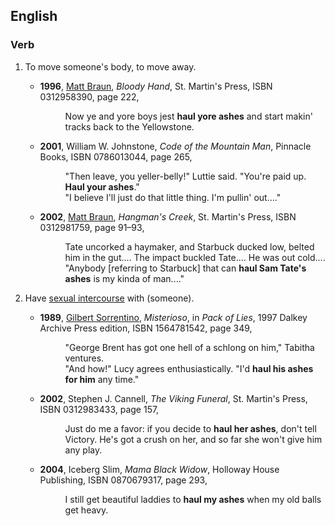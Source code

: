 ==English==

===Verb===
{{infl|en|verb|head=to [[haul]] (one's) [[ashes]]}}
# {{colloquial}} To move someone's body, to move away.
#*'''1996''', [[w:Matt Braun|Matt Braun]], ''Bloody Hand'', St. Martin's Press, ISBN 0312958390, page 222,
#*:Now ye and yore boys jest '''haul yore ashes''' and start makin' tracks back to the Yellowstone.
#*'''2001''', William W. Johnstone, ''Code of the Mountain Man'', Pinnacle Books, ISBN 0786013044, page 265,
#*:"Then leave, you yeller-belly!" Luttie said. "You're paid up. '''Haul your ashes'''."
#*:"I believe I'll just do that little thing. I'm pullin' out...."
#*'''2002''', [[w:Matt Braun|Matt Braun]], ''Hangman's Creek'', St. Martin's Press, ISBN 0312981759, page 91–93,
#*:Tate uncorked a haymaker, and Starbuck ducked low, belted him in the gut.... The impact buckled Tate.... He was out cold....
#*:"Anybody [referring to Starbuck] that can '''haul Sam Tate's ashes''' is my kinda of man...."
# {{euphemism}} Have [[sexual intercourse]] with (someone).
#*'''1989''', [[w:Gilbert Sorrentino|Gilbert Sorrentino]], ''Misterioso'', in ''Pack of Lies'', 1997 Dalkey Archive Press edition, ISBN 1564781542, page 349,
#*:"George Brent has got one hell of a schlong on him," Tabitha ventures.
#*:"And how!" Lucy agrees enthusiastically. "I'd '''haul his ashes for him''' any time."
#*'''2002''', Stephen J. Cannell, ''The Viking Funeral'', St. Martin's Press, ISBN 0312983433, page 157,
#*:Just do me a favor: if you decide to '''haul her ashes''', don't tell Victory. He's got a crush on her, and so far she won't give him any play.
#*'''2004''', Iceberg Slim, ''Mama Black Widow'', Holloway House Publishing, ISBN 0870679317, page 293,
#*:I still get beautiful laddies to '''haul my ashes''' when my old balls get heavy.